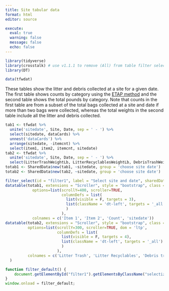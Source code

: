 ```yaml
---
title: Site tabular data
format: html
editor: source

execute:
  eval: true
  warning: false
  message: false
  echo: false
---
```


```r
library(tidyverse)
library(crosstalk) # use v1.1.1 to remove (All) from table filter selection
library(DT)

data(tfwdat)
```

These tables show the litter and debris collected at a site for a given date.  The first table shows counts by category using the [ETAP method](https://www.epa.gov/system/files/documents/2021-09/revised_final_etap_june2021.pdf){target="_blank"} and the second table shows the total pounds by category.  Note that counts in the first table are from a subset of the total bags collected at a site and date if more than two bags were collected, whereas the total weights in the second table include all the litter and debris collected.

```r
tab1 <- tfwdat %>%
  unite('sitedate', Site, Date, sep = ' - ') %>%   
  select(sitedate, dataCards) %>% 
  unnest('dataCards') %>% 
  arrange(sitedate, -itemcnt) %>%
  select(item1, item2, itemcnt, sitedate)
tab2 <- tfwdat %>% 
  unite('sitedate', Site, Date, sep = ' - ') %>% 
  select(LitterTrashWeightLb, LitterRecyclablesWeightLb, DebrisTrashWeightLb, DebrisRecyclablesWeightLb, sitedate)
totab1 <- SharedData$new(tab1, ~sitedate, group = 'choose site date')
totab2 <- SharedData$new(tab2, ~sitedate, group = 'choose site date')

filter_select(id = "filter1", label = "Select site and date", sharedData = totab1, group = ~sitedate, multiple = F)#,
datatable(totab1, extensions = "Scroller", style = "bootstrap", class = "compact", width="100%", rownames = F, caption = 'Items found', 
            options=list(scrollY=400, scroller=TRUE,
                         columnDefs = list(
                           list(visible = F, targets = 3),
                           list(className = 'dt-left', targets = '_all')
                           )
                         ), 
            colnames = c('Item 1', 'Item 2', 'Count', 'sitedate'))
datatable(totab2, extensions = "Scroller", style = "bootstrap", class = "compact", width="100%", rownames = F, caption = 'Total pounds by category',
          options=list(scrollY=300, scroller=TRUE, dom = 'ltp',
                       columnDefs = list(
                         list(visible = F, targets = 4),
                         list(className = 'dt-left', targets = '_all')
                         )
                       ),
          colnames = c('Litter Trash', 'Litter Recyclables', 'Debris trash', 'Debris Recyclables', 'sitedate')
  )
```

```js
function filter_default() {
    document.getElementById("filter1").getElementsByClassName("selectized")[0].selectize.setValue("HC_SB_Cotanchobee - 2021-06-29", false);
}
window.onload = filter_default;
```

<!-- <script type="text/javascript" src="js/iframeResizer.contentWindow.min.js"></script> -->
